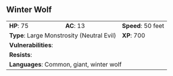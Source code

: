 ## Winter Wolf {#monster-winter-wolf}

```{=html}
<table class="table table-striped">
    <tbody>
        <tr>                    
            <td><b>HP</b>: 75</td>
            <td><b>AC</b>: 13</td>
            <td><b>Speed</b>: 50 feet</td>
        </tr>
        <tr>
            <td colspan="2"><b>Type</b>: Large Monstrosity (Neutral Evil)</td>
            <td><b>XP</b>: 700</td>
        </tr>
        <tr>
            <td colspan="3"><b>Vulnerabilities</b>: </td>
        </tr>
        <tr>
            <td colspan="3"><b>Resists</b>: </td>
        </tr>
        <tr>
            <td colspan="3"><b>Languages</b>: Common, giant, winter wolf</td>
        </tr>
    </tbody>
</table>
```